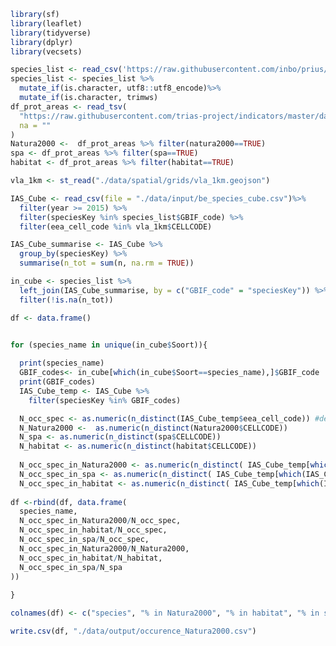 ```r
library(sf)
library(leaflet)
library(tidyverse)
library(dplyr)
library(vecsets)
```

```r

species_list <- read_csv('https://raw.githubusercontent.com/inbo/prius/main/data/input/prius_species_list.csv') #species_list in main branch
species_list <- species_list %>%
  mutate_if(is.character, utf8::utf8_encode)%>%
  mutate_if(is.character, trimws)
df_prot_areas <- read_tsv(
  "https://raw.githubusercontent.com/trias-project/indicators/master/data/interim/intersect_EEA_ref_grid_protected_areas.tsv",
  na = ""
)
Natura2000 <-  df_prot_areas %>% filter(natura2000==TRUE)
spa <- df_prot_areas %>% filter(spa==TRUE)
habitat <- df_prot_areas %>% filter(habitat==TRUE)
```

```r
vla_1km <- st_read("./data/spatial/grids/vla_1km.geojson")
```

```r
IAS_Cube <- read_csv(file = "./data/input/be_species_cube.csv")%>%
  filter(year >= 2015) %>% 
  filter(speciesKey %in% species_list$GBIF_code) %>% 
  filter(eea_cell_code %in% vla_1km$CELLCODE)
```

```r
IAS_Cube_summarise <- IAS_Cube %>% 
  group_by(speciesKey) %>% 
  summarise(n_tot = sum(n, na.rm = TRUE))

in_cube <- species_list %>% 
  left_join(IAS_Cube_summarise, by = c("GBIF_code" = "speciesKey")) %>% 
  filter(!is.na(n_tot))

```



```r
df <- data.frame()


for (species_name in unique(in_cube$Soort)){
  
  print(species_name)
  GBIF_codes<- in_cube[which(in_cube$Soort==species_name),]$GBIF_code
  print(GBIF_codes)
  IAS_Cube_temp <- IAS_Cube %>%
    filter(speciesKey %in% GBIF_codes)

  N_occ_spec <- as.numeric(n_distinct(IAS_Cube_temp$eea_cell_code)) #deze stap is hier zeker nodig, zelfde cel voor verschillende jaren in tabel
  N_Natura2000 <-  as.numeric(n_distinct(Natura2000$CELLCODE))
  N_spa <- as.numeric(n_distinct(spa$CELLCODE))
  N_habitat <- as.numeric(n_distinct(habitat$CELLCODE))
  
  N_occ_spec_in_Natura2000 <- as.numeric(n_distinct( IAS_Cube_temp[which(IAS_Cube_temp$eea_cell_code%in%Natura2000$CELLCODE),]$eea_cell_code))
  N_occ_spec_in_spa <- as.numeric(n_distinct( IAS_Cube_temp[which(IAS_Cube_temp$eea_cell_code%in%spa$CELLCODE),]$eea_cell_code))
  N_occ_spec_in_habitat <- as.numeric(n_distinct( IAS_Cube_temp[which(IAS_Cube_temp$eea_cell_code%in%habitat$CELLCODE),]$eea_cell_code))
                  
df <-rbind(df, data.frame(
  species_name,
  N_occ_spec_in_Natura2000/N_occ_spec,
  N_occ_spec_in_habitat/N_occ_spec,
  N_occ_spec_in_spa/N_occ_spec,
  N_occ_spec_in_Natura2000/N_Natura2000,
  N_occ_spec_in_habitat/N_habitat,
  N_occ_spec_in_spa/N_spa
))
  
}

colnames(df) <- c("species", "% in Natura2000", "% in habitat", "% in spa", "bezet Natura2000", "bezet habitat", "bezet spa")

write.csv(df, "./data/output/occurence_Natura2000.csv")
```

